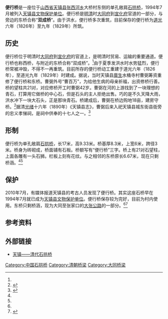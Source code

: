 {{文物保护单位
|省名=山西省
|市/县名=天镇县
|图片=
|名称=便行桥
|编号=
|级别=C
|分类=古建筑
|时代=[[清|清]]
|所在=张西河乡大桥村东侧
|登录=1994年7月
}}
'''便行桥'''是一座位于[[山西省|山西省]][[天镇县|天镇县]][[张西河乡|张西河乡]]大桥村东侧的单孔敞肩[[石拱桥|石拱桥]]，1994年7月被列入[[天镇县文物保护单位|天镇县文物保护单位]]。便行桥是[[明|明]][[清|清]]时[[大同府|大同府]]到[[宣化府_(清朝)|宣化府]]官道的一部分，与旁边的东桥合称“'''双成桥'''”。由于洪水，便行桥多次重筑，目前保存的便行桥为[[道光|道光]]六年（1826年）至九年（1829年）所筑。

== 历史 ==
便行桥位于明清时[[大同府|大同府]]到[[宣化府_(清朝)|宣化府]]的官道上，是明清时贸易、运输的重要通道。便行桥也称西桥，与附近的东桥合称“双成桥”。<ref name=fx/>由于夏季发洪水时水势猛烈，便行桥常被冲毁，不得不一再重筑。目前所存的便行桥动工重建于道光六年（1826年），至道光九年（1829年）时建成。据说，当时天镇县[[廪生|廪生]]水桶寺村曹弼筹资重修了便行桥和东桥。曹弼外号“曹百万”，为给他生病的母亲祈福，出资修桥行善。桥的望柱共21对，对应修桥开工时曹弼42岁。曹弼在河的上游找到了一块理想的青石，打算用它做桥的中心石，但是石头的主人拒绝出售。巧的是不久天降大雨，洪水冲下一块大石头，正是那块青石。桥建成后，曹弼在桥边购地18亩，建房守桥。<ref name=zf>{{cite web|title=双成桥|url=http://www.dttz.gov.cn/news.php?id=3540|work=走进天镇旅游产业|publisher=山西天镇人民政府网|accessdate=2013-07-29|deadurl=yes|archiveurl=https://web.archive.org/web/20130819100114/http://dttz.gov.cn/news.php?id=3540|archivedate=2013-08-19}}</ref>据清[[光绪|光绪]]十六年（1890年）《天镇县志》，曹弼后来入祀天镇县城东街县衙旁的忠义孝悌祠，是祠中供奉的十七人之一。<ref>{{cite web|title=双成桥|url=http://www.bytravel.cn/Landscape/38/shuangchengqiao.html|work=博雅旅游网|accessdate=2013-07-29|archive-date=2013-04-06|archive-url=https://web.archive.org/web/20130406192350/http://www.bytravel.cn/Landscape/38/shuangchengqiao.html|dead-url=no}}</ref>

== 形制 ==
便行桥为单孔敞肩[[石拱桥|石拱桥]]，长17米，高9.33米。桥基厚8.3米，上宽6米，跨径3米。桥身为砖砌成，桥面铺有石板。桥额写有“便行桥”三字。桥上有21对石望柱，上面各雕有一头石狮。栏板上刻有花纹。与之相邻的东桥原长6.67米，现在只剩桥涵。<ref name=zf/><ref name=fx/>

== 保护 ==
2010年7月，有媒体报道天镇县的考古人员发现了便行桥。其实这座石桥早在1994年7月就已成为[[天镇县文物保护单位|天镇县文物保护单位]]。便行桥保存较为完好，目前为村内使用。东桥只剩桥涵，现为大同至张家口的[[大张公路|大张公路]]的一部分。<ref name=zf/><ref name=fx>{{cite news|title=天镇发现一座清代石桥|url=http://www.daynews.com.cn/sxwb/aban/04/985506.html|accessdate=2013-07-29|newspaper=山西新闻网 山西晚报|date=2010-07-03|deadurl=yes|archiveurl=https://archive.is/20130729122237/http://www.daynews.com.cn/sxwb/aban/04/985506.html|archivedate=2013-07-29}}</ref>

== 参考资料 ==
{{reflist}}

== 外部链接 ==
* [https://web.archive.org/web/20111028213605/http://www.sxgov.cn/cultrue/cultrue_content/2011-10/26/content_1166827.htm 天镇——清代石拱桥]

[[Category:中国石拱桥|Category:中国石拱桥]]
[[Category:清朝桥梁|Category:清朝桥梁]]
[[Category:大同桥梁|Category:大同桥梁]]